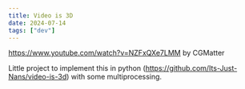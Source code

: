 ```yaml
---
title: Video is 3D
date: 2024-07-14
tags: ["dev"]
---
```


https://www.youtube.com/watch?v=NZFxQXe7LMM by CGMatter


Little project to implement this in python (https://github.com/Its-Just-Nans/video-is-3d) with some multiprocessing.
